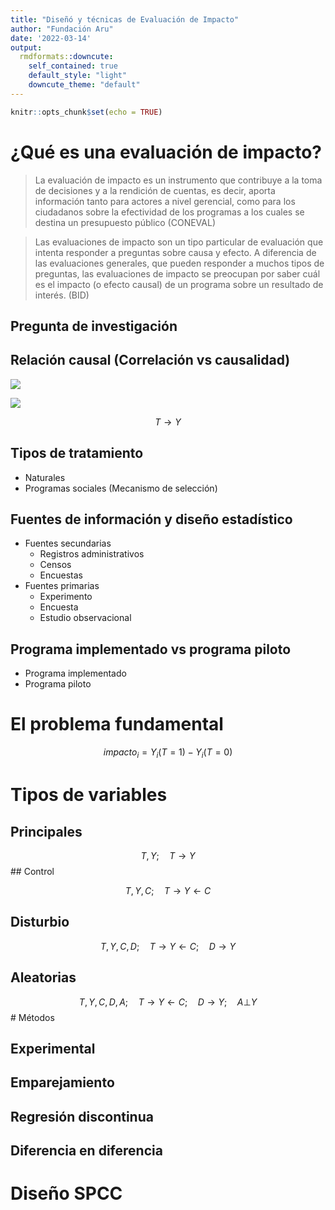 ```yaml
---
title: "Diseñó y técnicas de Evaluación de Impacto"
author: "Fundación Aru"
date: '2022-03-14'
output:
  rmdformats::downcute:
    self_contained: true
    default_style: "light"
    downcute_theme: "default"
---
```


```r
knitr::opts_chunk$set(echo = TRUE)
```

# ¿Qué es una evaluación de impacto?

> La evaluación de impacto es un instrumento que contribuye a la toma de decisiones y a la rendición de cuentas, es decir, aporta información tanto para actores a nivel gerencial, como para los ciudadanos sobre la efectividad de los programas a los cuales se destina un presupuesto público (CONEVAL)

> Las evaluaciones de impacto son un tipo particular de evaluación que intenta responder a preguntas sobre causa y efecto. A diferencia de las evaluaciones generales, que pueden responder a muchos tipos de preguntas, las evaluaciones de impacto se preocupan por saber cuál es el impacto (o efecto causal) de un programa sobre un resultado de interés. (BID)

## Pregunta de investigación

## Relación causal (Correlación vs causalidad)

![](https://pbs.twimg.com/media/EjeX2tPWAAAs7TT.jpg)

![](https://www.sigesa.com/wp-content/uploads/2019/10/Artboard-16-copy-4-300x209.jpg)

$$T \rightarrow Y $$

## Tipos de tratamiento

  - Naturales
  - Programas sociales (Mecanismo de selección)

## Fuentes de información y diseño estadístico

  + Fuentes secundarias
    - Registros administrativos
    - Censos
    - Encuestas 
  + Fuentes primarias
    - Experimento 
    - Encuesta
    - Estudio observacional

## Programa implementado vs programa piloto 

  - Programa implementado
  - Programa piloto

# El problema fundamental

$$impacto_i=Y_i(T=1)-Y_i(T=0)$$

# Tipos de variables

## Principales

$$T,Y; \quad T\rightarrow Y$$
## Control

$$T,Y,C; \quad T\rightarrow Y \leftarrow C$$

## Disturbio

$$T,Y,C,D; \quad T\rightarrow Y \leftarrow C; \quad D \rightarrow Y$$

## Aleatorias

$$T,Y,C,D,A; \quad T\rightarrow Y \leftarrow C; \quad D \rightarrow Y; \quad A \bot Y$$
# Métodos

## Experimental

## Emparejamiento

## Regresión discontinua

## Diferencia en diferencia

# Diseño SPCC